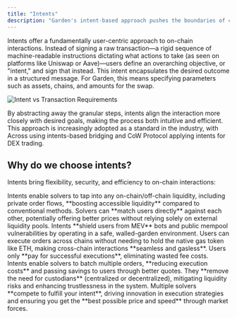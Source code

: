 ```yaml
---
title: "Intents"
description: "Garden's intent-based approach pushes the boundaries of cross-chain interactions"
---
```


Intents offer a fundamentally user-centric approach to on-chain interactions. Instead of signing a raw transaction—a rigid sequence of machine-readable instructions dictating what actions to take (as seen on platforms like Uniswap or Aave)—users define an overarching objective, or "intent," and sign that instead. This intent encapsulates the desired outcome in a structured message. For Garden, this means specifying parameters such as assets, chains, and amounts for the swap.

<Frame>
  <img src="/images/transaction-requirements.png" alt="Intent vs Transaction Requirements" />
</Frame>

By abstracting away the granular steps, intents align the interaction more closely with desired goals, making the process both intuitive and efficient. This approach is increasingly adopted as a standard in the industry, with Across using intents-based bridging and CoW Protocol applying intents for DEX trading.

## Why do we choose intents?

Intents bring flexibility, security, and efficiency to on-chain interactions:

<CardGroup cols={2}>
  <Card title="Enhanced liquidity" icon="droplet">
    Intents enable solvers to tap into any on-chain/off-chain liquidity, including private order flows, **boosting accessible liquidity** compared to conventional methods.
  </Card>
  <Card title="Direct user matching" icon="handshake">
    Solvers can **match users directly** against each other, potentially offering better prices without relying solely on external liquidity pools.
  </Card>
  <Card title="MEV protection" icon="shield">
    Intents **shield users from MEV** bots and public mempool vulnerabilities by operating in a safe, walled-garden environment.
  </Card>
  <Card title="Gasless experience" icon="gas-pump">
    Users can execute orders across chains without needing to hold the native gas token like ETH, making cross-chain interactions **seamless and gasless**.
  </Card>
  <Card title="Pay for success" icon="medal">
    Users only **pay for successful executions**, eliminating wasted fee costs.
  </Card>
  <Card title="Cost efficiency" icon="coins">
    Intents enable solvers to batch multiple orders, **reducing execution costs** and passing savings to users through better quotes.
  </Card>
  <Card title="No custodians" icon="lock-open">
    They **remove the need for custodians** (centralized or decentralized), mitigating liquidity risks and enhancing trustlessness in the system.
  </Card>
  <Card title="Competitive execution" icon="trophy">
    Multiple solvers **compete to fulfill your intent**, driving innovation in execution strategies and ensuring you get the **best possible price and speed** through market forces.
  </Card>
</CardGroup>
